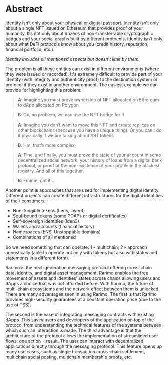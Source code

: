 ---
---

# Abstract

Identity isn’t only about your physical or digital passport. Identity isn’t only about a single NFT issued on Ethereum
that provides proof of your humanity. It’s not only about dozens of non-transferrable cryptographic badges and your
social graphs built by different protocols. Identity isn’t only about what DeFi protocols know about you (credit
history, reputation, financial portfolio, etc.).

*Identity includes all mentioned aspects but doesn’t limit by them.*

The problem is all these entities can exist in different environments (where they were issued or recorded). It's
extremely difficult to provide part of your identity (with integrity and authenticity proof) to the destination system
or protocol if they exist in another environment. The easiest example we can provide for highlighting this problem:

> **A**: 	Imagine you must prove ownership of NFT allocated on Ethereum to dApp allocated on Polygon

> **B**: 	Ok, no problem, we can use the NFT bridge for it

> **A**: 	Imagine you don’t want to move this NFT and create replicas on other blockchains (because you have a  unique
thing). Or you can’t do it physically if we are talking about SBT tokens

> **B**: 	Hm, that’s more complex

> **A**: 	Fine, and finally, you must prove the state of your account in some decentralized social network, your history
of loans from a digital bank protocol, or proof of the non-existence of your profile in the blacklist registry. And all
of this together.

> **B**: 	Emmm, got it…

Another point is approaches that are used for implementing digital identity. Different projects can create different
infrastructures for the digital identities of their consumers:
- Non-fungible tokens (Lens, layer3)
- Soul-bound tokens (some POAPs or digital certificates)
- Self-sovereign identities (Iden3)
- Wallets and accounts (financial history)
- Namespaces (ENS, Unstoppable domains)
- Combinations of all mentioned

So we need something that can operate: 1 - multichain; 2 - approach agnostically (able to operate not only with tokens
but also with states and statements in a different form).

Rarimo is the next-generation messaging protocol offering cross-chain data, identity, and digital asset management.
Rarimo enables the free movement of assets and identities’ states across chains allowing users and dApps a choice that
was not afforded before. With Rarimo, the future of multi-chain ecosystems and the network effect between them is
unlocked. There are many advantages seen in using Rarimo. The first is that Rarimo provides high-security guarantees at
a constant operation price (due to the use of TSS).

The second is the ease of integrating messaging contracts with existing dApps. This saves users and developers of the
application on top of the protocol from understanding the technical features of the systems between which such an
interaction is made. The third advantage is that the architecture of the protocol allows the implementation of
streamlined user flows: one action = result. The user can interact with decentralized applications directly through the
messaging protocol. This feature opens up many use cases, such as single transaction cross-chain settlement, multichain
social posting, multichain membership proofs, etc.